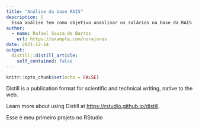 ```yaml
---
title: "Análise da base RAIS"
description: |
  Essa análise tem como objetivo anaslisar os salários na base da RAIS. Esse Projeto foi feito na Semana Data Science na Prática do Curso-R.
author:
  - name: Rafael Souza de Barros
    url: https://example.com/norajones
date: 2021-12-14
output:
  distill::distill_article:
    self_contained: false
---
```



```r
knitr::opts_chunk$set(echo = FALSE)
```

Distill is a publication format for scientific and technical writing, native to the web.

Learn more about using Distill at <https://rstudio.github.io/distill>.

Esse é meu primeiro projeto no RStudio

